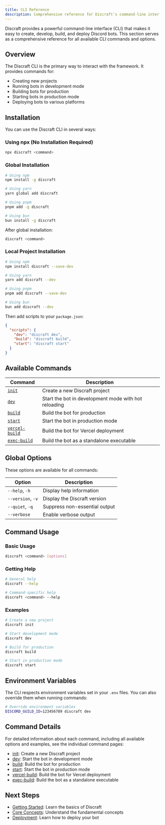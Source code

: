 ```yaml
---
title: CLI Reference
description: Comprehensive reference for Discraft's command-line interface.
---
```


Discraft provides a powerful command-line interface (CLI) that makes it easy to create, develop, build, and deploy Discord bots. This section serves as a comprehensive reference for all available CLI commands and options.

## Overview

The Discraft CLI is the primary way to interact with the framework. It provides commands for:

- Creating new projects
- Running bots in development mode
- Building bots for production
- Starting bots in production mode
- Deploying bots to various platforms

## Installation

You can use the Discraft CLI in several ways:

### Using npx (No Installation Required)

```bash
npx discraft <command>
```

### Global Installation

```bash
# Using npm
npm install -g discraft

# Using yarn
yarn global add discraft

# Using pnpm
pnpm add -g discraft

# Using bun
bun install -g discraft
```

After global installation:

```bash
discraft <command>
```

### Local Project Installation

```bash
# Using npm
npm install discraft --save-dev

# Using yarn
yarn add discraft --dev

# Using pnpm
pnpm add discraft --save-dev

# Using bun
bun add discraft --dev
```

Then add scripts to your `package.json`:

```json
{
  "scripts": {
    "dev": "discraft dev",
    "build": "discraft build",
    "start": "discraft start"
  }
}
```

## Available Commands

| Command                                  | Description                                          |
| ---------------------------------------- | ---------------------------------------------------- |
| [`init`](/docs/cli/init)                 | Create a new Discraft project                        |
| [`dev`](/docs/cli/dev)                   | Start the bot in development mode with hot reloading |
| [`build`](/docs/cli/build)               | Build the bot for production                         |
| [`start`](/docs/cli/start)               | Start the bot in production mode                     |
| [`vercel-build`](/docs/cli/vercel-build) | Build the bot for Vercel deployment                  |
| [`exec-build`](/docs/cli/exec-build)     | Build the bot as a standalone executable             |

## Global Options

These options are available for all commands:

| Option            | Description                   |
| ----------------- | ----------------------------- |
| `--help`, `-h`    | Display help information      |
| `--version`, `-v` | Display the Discraft version  |
| `--quiet`, `-q`   | Suppress non-essential output |
| `--verbose`       | Enable verbose output         |

## Command Usage

### Basic Usage

```bash
discraft <command> [options]
```

### Getting Help

```bash
# General help
discraft --help

# Command-specific help
discraft <command> --help
```

### Examples

```bash
# Create a new project
discraft init

# Start development mode
discraft dev

# Build for production
discraft build

# Start in production mode
discraft start
```

## Environment Variables

The CLI respects environment variables set in your `.env` files. You can also override them when running commands:

```bash
# Override environment variables
DISCORD_GUILD_ID=123456789 discraft dev
```

## Command Details

For detailed information about each command, including all available options and examples, see the individual command pages:

- [init](/docs/cli/init): Create a new Discraft project
- [dev](/docs/cli/dev): Start the bot in development mode
- [build](/docs/cli/build): Build the bot for production
- [start](/docs/cli/start): Start the bot in production mode
- [vercel-build](/docs/cli/vercel-build): Build the bot for Vercel deployment
- [exec-build](/docs/cli/exec-build): Build the bot as a standalone executable

## Next Steps

- [Getting Started](/docs/getting-started/index): Learn the basics of Discraft
- [Core Concepts](/docs/core-concepts/index): Understand the fundamental concepts
- [Deployment](/docs/deployment/index): Learn how to deploy your bot
